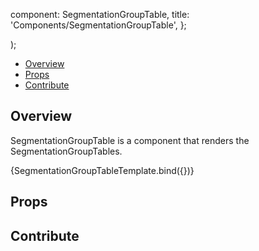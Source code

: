
  component: SegmentationGroupTable,
  title: 'Components/SegmentationGroupTable',
};

<Meta
  title="Components/SegmentationGroupTable"
  component={SegmentationGroupTable}
/>

  <div className="bg-main-light h-96 w-64">
    <SegmentationGroupTable {...args} />
  </div>
);

<Heading
  title="SegmentationGroupTable"
  componentRelativePath="SegmentationGroupTable/SegmentationGroupTable.tsx"
/>

- [Overview](#overview)
- [Props](#props)
- [Contribute](#contribute)

## Overview

SegmentationGroupTable is a component that renders the SegmentationGroupTables.

<Canvas>
  <Story
    name="Overview"
    args={{
      activeSegmentationId: 'ed8d6f8d-4035-438d-9032-36d5912aaa3a',
      showAddSegmentation: true,
      isMinimized: { '4be5-b9b2-ed33-fa86970568e7': false },
      showAddSegment: true,
      showDeleteSegment: true,
      segmentations: [
        {
          id: '4be5-b9b2-ed33-fa86970568e7',
          volumeId: 'a3b0f15f-4be5-b9b2-ed33-fa86970568e7',
          activeSegmentIndex: 2,
          cachedStats: {},
          label: 'Segmentation 1',
          segmentsLocked: {},
          type: 'LABELMAP',
          displayText: [],
          hydrated: true,
          segmentCount: 3,
          segments: [
            null,
            {
              label: 'This is a very long segment label',
              segmentIndex: 1,
              color: [128, 174, 128],
              opacity: 255,
              isVisible: true,
              isLocked: false,
            },
            {
              label: 'Segment 2',
              segmentIndex: 2,
              color: [241, 214, 145],
              opacity: 255,
              isVisible: true,
              isLocked: false,
            },
            {
              label: 'Segment 3',
              segmentIndex: 3,
              color: [141, 114, 145],
              opacity: 255,
              isVisible: false,
              isLocked: false,
            },
          ],
          isActive: false,
          colorLUTIndex: 1,
          isVisible: true,
        },
        {
          id: 'a3b0f15f-4be5-b9b2-ed33-fa86970568e7',
          volumeId: 'a3b0f15f-4be5-b9b2-ed33-fa86970568e7',
          activeSegmentIndex: 1,
          cachedStats: {},
          label: '2 Segmentation',
          segmentsLocked: {},
          type: 'LABELMAP',
          displayText: [],
          hydrated: true,
          segmentCount: 2,
          segments: [
            null,
            {
              label: 'Segment 1',
              segmentIndex: 1,
              color: [228, 174, 128],
              opacity: 255,
              isVisible: true,
              isLocked: false,
            },
          ],
          isActive: true,
          colorLUTIndex: 1,
          isVisible: true,
        },
      ],
    }}
  >
    {SegmentationGroupTableTemplate.bind({})}
  </Story>
</Canvas>

## Props

<ArgsTable of={SegmentationGroupTable} />

## Contribute

<Footer componentRelativePath="SegmentationGroupTable/__stories__/SegmentationGroupTable.stories.mdx" />
